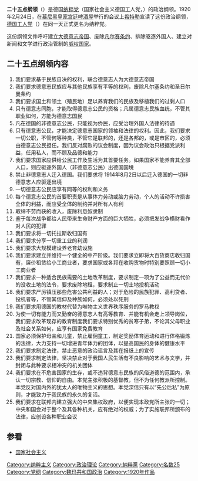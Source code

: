 {{Unreferenced|time=2021-05-07T13:59:04+00:00}}
'''二十五点纲领'''（{{lang-de|25-Punkte-Programm}}）是德国[[纳粹党|纳粹党]]（国家社会主义德国工人党，{{lang-de|Nationalsozialistische Deutsche Arbeiterpartei}}）的政治纲领。1920年2月24日，在[[慕尼黑皇家宫廷啤酒屋|慕尼黑皇家宫廷啤酒屋]]举行的会议上[[希特勒|希特勒]]宣读了这份政治纲领，[[德国工人党|德国工人党]]（{{lang-de|Deutsche Arbeiterpartei}}）在同一天正式更名为纳粹党。

这份纲领文件呼吁建立[[大德意志帝国|大德意志帝国]]、废除[[凡尔赛条约|凡尔赛条约]]、排除驱逐外国人、建立对新闻和文学进行政治管制的[[威权主义|威权国家]]。

==二十五点纲领内容==
{{hidden begin
|toggle = right
|border = #ccccff solid 2px
|title = 二十五点纲领全文
|titlestyle =  text-align: left; -moz-border-radius: 10px; padding: 5px; background: #ccccff;
|bodystyle = font-size: 100%; text-align: left; background: #f5faff
}}
#我们要求基于民族自决的权利，联合德意志人为大德意志帝国
#我们要求德意志民族应与其他民族享有平等的权利，废除凡尔塞条约和圣日尔曼条约
#我们要求国土和领土（殖民地）足以养育我们的民族及移植我们的过剩人口
#只有德意志同胞，才能取得德意志公民的资格；凡属德意志民族血统，不管其职业如何，方能为德意志国民
#凡在德国的非德意志公民，只能视为侨民，应受治理外国人法律的待遇
#只有德意志公民，才能决定德意志国家的领袖和法律的权利。因此，我们要求一切公职，不管何等种类，不管它是联邦的，还是各邦的，或是市区的，必须由德意志公民担任。我们反对腐败的议会制度，因为议会政治只根据党派利益，任用私人，而不顾及品德和能力
#我们要求国家应供给公民工作及生活为其首要任务。如果国家不能养育其全部人口，则应驱逐外国人（非德意志公民）出德国国境
#禁止非德意志人迁入德国。我们要求将 1914年8月2日以后迁入德国的一切非德意志人应驱逐出境
#一切德意志公民应享有同等的权利和义务
#每个德意志公民的首要职责是从事体力劳动或脑力劳动，个人的活动不许损害全体的利益，而应受全体的制约并对所有人有利
#取缔不劳而获的收入，废除利息奴隶制
#鉴于每次战争都给人民带来生命财产方面的巨大牺牲，必须把发战争横财看作对人民的犯罪
#我们要求将一切托拉斯收归国有
#我们要求分享一切重工业的利润
#我们要求大规模建设养老育幼设施
#我们要求建立并维持一个健全的中产阶级。我们要求立即将大百货商店收归国有，廉价租赁给小工商业者，要求国家或各邦在收购货物时特别要照顾一切小工商业者
#我们要求一种适合民族需要的土地改革制度，要求制定一项为了公益而无代价的没收土地的法令，要求废除地租，要求制止一切土地投机活动
#我们要求严厉镇压那些危害公共利益的人；对于危险的民族犯罪、高利贷者、投机者等，不管其信仰及种族如何，必须处以死刑
#我们要求用德国的教材代替为唯物主义世界秩序服务的罗马教权
#为使一切有能力而又勤奋的德意志人有高等教育、并能有机会走上领导岗位，我们要求改革现存的教育制度我们要求特别优秀的贫寒子弟，不论其父母职业及社会关系如何，应享有国家免费教育 
#国家必须保护母亲和儿童，禁止雇佣童工，制定奖励体育运动和进行体格锻炼的法律，大力支持一切增进青年体力的团体，以提高国民的身体的健康水平
#我们要求制定法律，禁止恶意的政治谣言及其在报纸上的宣传
#我们要求制定法律，坚决禁止对于我国人民生活有不良影响的艺术与文学，并封闭与此种要求相冲突的机关团体
#我们要求在不危害国家的生存，或不违背德意志民族的风俗道德的范围内，承认一切宗教、信仰的自由。本党主张积极的基督教，但不为任何教派所控制。本党反对国内外的犹太人的唯物主义的思想。本党深信只有以“先公后私”为原则，才能致力于我民族的永久的复活。
#我们要求在联邦内建立强大的中央集权政府，以便实现本政党所主张的一切；中央和国会对于整个及其各种机关，应有绝对的权威；为了实施联邦所颁布的法律，应创设各种职业会议
{{hidden end}}

==参看==
*[[国家社会主义|国家社会主义]]

{{納粹黨}}

[[Category:纳粹主义|Category:纳粹主义]]
[[Category:政治理论|Category:政治理论]]
[[Category:納粹黨|Category:納粹黨]]
[[Category:名数25|Category:名数25]]
[[Category:党纲|Category:党纲]]
[[Category:魏玛共和国政治|Category:魏玛共和国政治]]
[[Category:1920年作品|Category:1920年作品]]